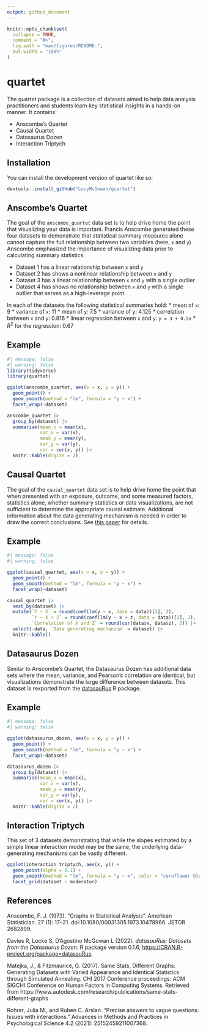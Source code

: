 ```yaml
---
output: github_document
---
```


<!-- README.md is generated from README.Rmd. Please edit that file -->

```r
knitr::opts_chunk$set(
  collapse = TRUE,
  comment = "#>",
  fig.path = "man/figures/README-",
  out.width = "100%"
)
```

# quartet

<!-- badges: start -->
<!-- badges: end -->

The quartet package is a collection of datasets aimed to help data analysis practitioners and students learn key statistical insights in a hands-on manner. It contains:

* Anscombe's Quartet
* Causal Quartet
* Datasaurus Dozen
* Interaction Triptych


## Installation

You can install the development version of quartet like so:

``` r
devtools::install_github("LucyMcGowan/quartet")
```

## Anscombe's Quartet

The goal of the `anscombe_quartet` data set is to help drive home the point that visualizing your data is important. Francis Anscombe generated these four datasets to demonstrate that statistical summary measures alone cannot capture the full relationship between two variables (here, `x` and `y`). Anscombe emphasized the importance of visualizing data prior to calculating summary statistics.

 * Dataset 1 has a linear relationship between `x` and `y`
 * Dataset 2 has shows a nonlinear relationship between `x` and `y`
 * Dataset 3 has a linear relationship between `x` and `y` with a single outlier
 * Dataset 4 has shows no relationship between `x` and `y` with a single outlier that serves as a high-leverage point.

In each of the datasets the following statistical summaries hold:
  * mean of `x`: 9
  * variance of `x`: 11
  * mean of `y`: 7.5
  * variance of y: 4.125
  * correlation between `x` and `y`: 0.816
  * linear regression between `x` and `y`: `y = 3 + 0.5x`
  * $R^2$ for the regression: 0.67

## Example

```r
#| message: false
#| warning: false
library(tidyverse)
library(quartet)

ggplot(anscombe_quartet, aes(x = x, y = y)) +
  geom_point() + 
  geom_smooth(method = "lm", formula = "y ~ x") +
  facet_wrap(~dataset)

anscombe_quartet |>
  group_by(dataset) |>
  summarise(mean_x = mean(x),
            var_x = var(x),
            mean_y = mean(y),
            var_y = var(y),
            cor = cor(x, y)) |>
  knitr::kable(digits = 2)
```

## Causal Quartet 

The goal of the `causal_quartet` data set is to help drive home the point that when presented with an exposure, outcome, and some measured factors, statistics alone, whether summary statistics or data visualizations, are not sufficient to determine the appropriate causal estimate. Additional information about the data generating mechanism is needed in order to draw the correct conclusions. See [this paper](https://github.com/LucyMcGowan/writing-quartet/blob/main/manuscript.pdf) for details.


## Example

```r
#| message: false
#| warning: false

ggplot(causal_quartet, aes(x = x, y = y)) +
  geom_point() + 
  geom_smooth(method = "lm", formula = "y ~ x") +
  facet_wrap(~dataset)
```

```r
causal_quartet |>
  nest_by(dataset) |>
  mutate(`Y ~ X` = round(coef(lm(y ~ x, data = data))[2], 2),
         `Y ~ X + Z` = round(coef(lm(y ~ x + z, data = data))[2], 2),
         `Correlation of X and Z` = round(cor(data$x, data$z), 2)) |>
  select(-data, `Data generating mechanism` = dataset) |>
  knitr::kable()
```

## Datasaurus Dozen

Similar to Anscombe's Quartet, the Datasaurus Dozen has additional data sets where the mean, variance, and Pearson's correlation are identical, but visualizations demonstrate the large difference between datasets. This dataset is rexported from the [datasauRus](https://CRAN.R-project.org/package=datasauRus) R package.

## Example

```r
#| message: false
#| warning: false

ggplot(datasaurus_dozen, aes(x = x, y = y)) +
  geom_point() + 
  geom_smooth(method = "lm", formula = "y ~ x") +
  facet_wrap(~dataset)

datasaurus_dozen |>
  group_by(dataset) |>
  summarise(mean_x = mean(x),
            var_x = var(x),
            mean_y = mean(y),
            var_y = var(y),
            cor = cor(x, y)) |>
  knitr::kable(digits = 2)
```

## Interaction Triptych

This set of 3 datasets demonstrating that while the slopes estimated by a simple linear interaction model may be the same, the underlying data-generating mechanisms can be vastly different.

```r
ggplot(interaction_triptych, aes(x, y)) +
  geom_point(alpha = 0.1) +
  geom_smooth(method = "lm", formula = "y ~ x", color = "cornflower blue") + 
  facet_grid(dataset ~ moderator)
```

## References

Anscombe, F. J. (1973). "Graphs in Statistical Analysis". American Statistician. 27 (1): 17–21. doi:10.1080/00031305.1973.10478966. JSTOR 2682899.

Davies R, Locke S, D'Agostino McGowan L (2022). _datasauRus: Datasets from the Datasaurus Dozen_. R package version 0.1.6, <https://CRAN.R-project.org/package=datasauRus>.

Matejka, J., & Fitzmaurice, G. (2017). Same Stats, Different Graphs: Generating Datasets with Varied Appearance and Identical Statistics through Simulated Annealing. CHI 2017 Conference proceedings: ACM SIGCHI Conference on Human Factors in Computing Systems. Retrieved from https://www.autodesk.com/research/publications/same-stats-different-graphs

Rohrer, Julia M., and Ruben C. Arslan. "Precise answers to vague questions: Issues with interactions." Advances in Methods and Practices in Psychological Science 4.2 (2021): 25152459211007368.
